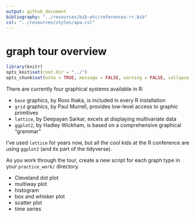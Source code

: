 ```yaml
---
output: github_document
bibliography: "../resources/bib-etc/references-rr.bib"
csl: "../resources/styles/apa.csl"
--- 
```


# graph tour overview  

```r
library(knitr)
opts_knit$set(root.dir = "../")
opts_chunk$set(echo = TRUE, message = FALSE, warning = FALSE, collapse = FALSE, fig.keep = 'high')
```


There are currently four graphical systems available in R:  

- `base` graphics, by Ross Ihaka, is included in every R installation 
- `grid` graphics, by Paul Murrell, provides low-level access to graphic primitives 
- `lattice`, by Deepayan Sarkar, excels at displaying multivariate data 
- `ggplot2`, by Hadley Wickham, is based on a comprehensive graphical "grammar" 

I've used `lattice` for years now, but all the cool kids at the R conference are using `ggplot2` (and its part of the tidyverse). 


As you work through the tour, create a new script for each graph type in your 
`practice_work/` directory. 

- Cleveland dot plot 
- multiway plot 
- histogram 
- box and whisker plot 
- scatter plot 
- time series 




